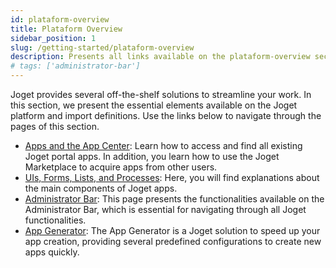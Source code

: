 ```yaml
---
id: plataform-overview
title: Plataform Overview
sidebar_position: 1
slug: /getting-started/plataform-overview
description: Presents all links available on the plataform-overview section
# tags: ['administrator-bar']
---
```


Joget provides several off-the-shelf solutions to streamline your work. In this section, we present the essential elements available on the Joget platform and import definitions. Use the links below to navigate through the pages of this section.

- [Apps and the App Center](./app-center): Learn how to access and find all existing Joget portal apps. In addition, you learn how to use the Joget Marketplace to acquire apps from other users.
- [UIs, Forms, Lists, and Processes](./uis-forms-lists-process): Here, you will find explanations about the main components of Joget apps.
- [Administrator Bar](./administrator-bar): This page presents the functionalities available on the Administrator Bar, which is essential for navigating through all Joget functionalities.
- [App Generator](./app-generator): The App Generator is a Joget solution to speed up your app creation, providing several predefined configurations to create new apps quickly.
